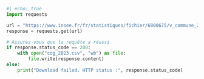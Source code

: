 ```python
#| echo: true
import requests

url = "https://www.insee.fr/fr/statistiques/fichier/6800675/v_commune_2023.csv"
response = requests.get(url)

# Assurez-vous que la requête a réussi
if response.status_code == 200:
    with open("cog_2023.csv", "wb") as file:
        file.write(response.content)
else:
    print("Download failed. HTTP status :", response.status_code)
```